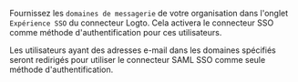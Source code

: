 Fournissez les `domaines de messagerie` de votre organisation dans l'onglet `Expérience SSO` du connecteur Logto. Cela activera le connecteur SSO comme méthode d'authentification pour ces utilisateurs.

Les utilisateurs ayant des adresses e-mail dans les domaines spécifiés seront redirigés pour utiliser le connecteur SAML SSO comme seule méthode d'authentification.
